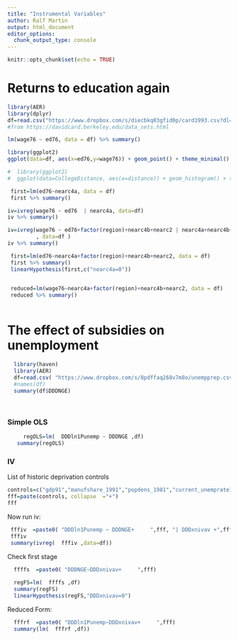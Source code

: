 ```yaml
---
title: "Instrumental Variables"
author: Ralf Martin
output: html_document
editor_options: 
  chunk_output_type: console
---
```


```r
knitr::opts_chunk$set(echo = TRUE)
```


# Returns to education again
```r
library(AER)
library(dplyr)
df=read.csv("https://www.dropbox.com/s/diecbkq03gfid0p/card1993.csv?dl=1") 
#from https://davidcard.berkeley.edu/data_sets.html

lm(wage76 ~ ed76, data = df) %>% summary()
```

```r
library(ggplot2)
ggplot(data=df, aes(x=ed76,y=wage76)) + geom_point() + theme_minimal()

```


```r
#  library(ggplot2)
#  ggplot(data=CollegeDistance, aes(x=distance)) + geom_histogram() + theme_minimal()
```




```r
 first=lm(ed76~nearc4a, data = df)   
 first %>% summary()
```


```r
iv=ivreg(wage76 ~ ed76  | nearc4a, data=df)
iv %>% summary()

```


```r
iv=ivreg(wage76 ~ ed76+factor(region)+nearc4b+nearc2 | nearc4a+nearc4b+nearc2+factor(region)
         , data=df )
iv %>% summary()


```

```r
 first=lm(ed76~nearc4a+factor(region)+nearc4b+nearc2, data = df)   
 first %>% summary()
 linearHypothesis(first,c("nearc4a=0"))
 
```


```r
 reduced=lm(wage76~nearc4a+factor(region)+nearc4b+nearc2, data = df)   
 reduced %>% summary()
 
```


# The effect of subsidies on unemployment


```r
  library(haven)
  library(AER)
  df=read.csv( "https://www.dropbox.com/s/8pdffaq268v7m8o/unempprep.csv?dl=1")
  #names(df)
  summary(df$DDDNGE)
	
  

```  
	
### Simple OLS	
```r
	 regOLS=lm(  DDDln1Punemp ~ DDDNGE ,df)
   summary(regOLS)
```



### IV

List of historic deprivation controls
```r
controls=c("gdp91","manufshare_1991","popdens_1981","current_unemprate1991","actrate_1991","resid_emp_rate92")
fff=paste(controls, collapse  ="+")
fff
```


Now run iv:

```r
 fffiv  =paste0( "DDDln1Punemp ~ DDDNGE+     ",fff, "| DDDxnivav +",fff)
 fffiv
 summary(ivreg(  fffiv ,data=df))
```


Check first stage

```r
  ffffs  =paste0( "DDDNGE~DDDxnivav+     ",fff)
 
  regFS=lm(  ffffs ,df)
  summary(regFS)	 
  linearHypothesis(regFS,"DDDxnivav=0")
```
Reduced Form:

```r
  fffrf  =paste0( "DDDln1Punemp~DDDxnivav+     ",fff)
  summary(lm(  fffrf ,df))
  
```

